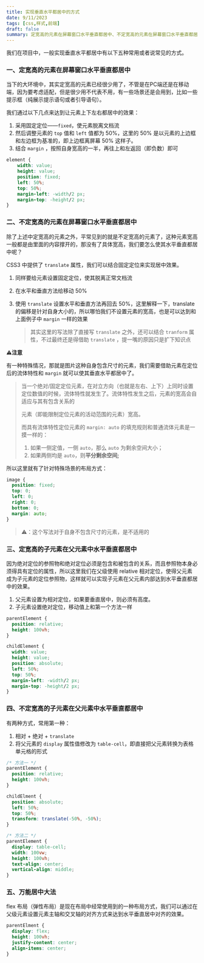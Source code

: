 ```yaml
---
title: 实现垂直水平都居中的方式
date: 9/11/2023
tags: [css,样式,前端]
draft: false
summary: 定宽高的元素在屏幕窗口水平垂直都居中、不定宽高的元素在屏幕窗口水平垂直都居中、定宽高的子元素在父元素中水平垂直都居中、不定宽高的子元素在父元素中水平垂直都居中和万能居中大法
---
```


我们在项目中，一般实现垂直水平都居中有以下五种常用或者说常见的方式。

### 一、定宽高的元素在屏幕窗口水平垂直都居中

当下的大环境中，其实定宽高的元素已经很少用了，不管是在PC端还是在移动端，因为要考虑适配，但是很少用不代表不用，有一些场景还是会用到，比如一些提示框（纯展示提示语句或者引导语句）。

我们通过以下几点来达到让元素上下左右都居中的效果：

1.  采用固定定位——`fixed`，使元素脱离文档流
2.  然后调整元素的 `top` 值和 `left` 值都为 50%，这里的 50% 是以元素的上边框和左边框为基准的，即上边框离屏幕 50% 这样子。
3.  结合 `margin` ，按照自身宽高的一半，再往上和左返回（即负数）即可

```css
element {
    width: value;
    height: value;
    position: fixed;
    left: 50%;
    top: 50%;
    margin-left: -width/2 px;
    margin-top: -height/2 px;    
}
```

### 二、不定宽高的元素在屏幕窗口水平垂直都居中

除了上述中定宽高的元素之外，平常见到的就是不定宽高的元素了，这种元素宽高一般都是由里面的内容撑开的，那没有了具体宽高，我们要怎么使其水平垂直都居中呢？

CSS3 中提供了 `translate` 属性，我们可以结合固定定位来实现居中效果。

1.  同样要给元素设置固定定位，使其脱离正常文档流
2.  在水平和垂直方法给移动 50%
3.  使用 `translate` 设置水平和垂直方法再回去 50%，这里解释一下，translate 的偏移是针对自身大小的，所以哪怕我们不设置元素的宽高，也是可以达到和上面例子中 `margin` 一样的效果

    > 其实这里的写法除了直接写 `translate` 之外，还可以结合 `tranform` 属性，不过最终还是得借助 `translate` ，提一嘴的原因只是扩下知识点

**⚠️注意**

有一种特殊情况，那就是图片这种自身包含尺寸的元素，我们需要借助元素在定位后的流体特性和 `margin` 就可以使其垂直水平都居中了。

> 当一个绝对/固定定位元素，在对立方向（也就是左右、上下）上同时设置定位数值的时候，流体特性就发生了。流体特性发生之后，元素的宽高会自适应与其有包含关系的
>
> 元素（即能限制定位元素的活动范围的元素）宽高。
>
> 而具有流体特性定位元素的 `margin: auto` 的填充规则和普通流体元素是一摸一样的：
>
> 1.  如果一侧定值，一侧 `auto`，那么 `auto` 为剩余空间大小；
> 2.  如果两侧均是 `auto`，则**平分剩余空间;**

所以这里就有了针对特殊场景的布局方式：

```css
image {
  position: fixed;
  top: 0;
  left: 0;
  right: 0;
  bottom: 0;
  margin: auto;
}
```

> ⚠️：这个写法对于自身不包含尺寸的元素，是不适用的

### 三、定宽高的子元素在父元素中水平垂直都居中

因为绝对定位的参照物和绝对定位必须是包含和被包含的关系，而且参照物本身必须得具有定位的属性，所以这里我们在父级使用 relative 相对定位，使得父元素成为子元素的定位参照物，这样就可以实现子元素在父元素内部达到水平垂直都居中的效果。

1.  父元素设置为相对定位，如果要垂直居中，则必须有高度。
2.  子元素设置绝对定位，移动值上和第一个方法一样

```css
parentElement {
  position: relative;
  height: 100vh;
}

childElement {
  width: value;
  height: value;
  position: absolute;
  left: 50%;
  top: 50%;
  margin-left: -width/2 px;
  margin-top: -height/2 px;
}
```

### 四、不定宽高的子元素在父元素中水平垂直都居中

有两种方式，常用第一种：

1.  相对 + 绝对 + `translate`
2.  将父元素的 `display` 属性值修改为 `table-cell`，即直接把父元素转换为表格单元格的形式

```css
/* 方法一 */
parentElement {
  position: relative;
  height: 100vh;
}

childElment {
  position: absolute;
  left: 50%;
  top: 50%;
  transform: translate(-50%, -50%);
}

/* 方法二 */
parentElement {
  display: table-cell;
  width: 100vw;
  height: 100vh;
  text-align: center;
  vertical-align: middle;
}
```

### 五、万能居中大法

flex 布局（弹性布局）是现在布局中经常使用到的一种布局方式，我们可以通过在父级元素设置元素主轴和交叉轴的对齐方式来达到水平垂直居中对齐的效果。

```css
parentElment {
  display: flex;
  height: 100vh;
  justify-content: center;
  align-items: center;
}
```


